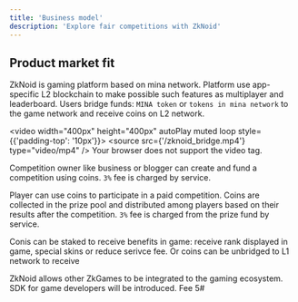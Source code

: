 ```yaml
---
title: 'Business model'
description: 'Explore fair competitions with ZkNoid'
---
```


## Product market fit

ZkNoid is gaming platform based on mina network. 
Platform use app-specific L2 blockchain to make possible such features as multiplayer and leaderboard.
Users bridge funds: `MINA token` or `tokens in mina network` to the game network and receive coins on L2 network.

<video width="400px" height="400px" autoPlay muted loop style={{'padding-top': '10px'}}>
  <source src={'/zknoid_bridge.mp4'} type="video/mp4" />
    Your browser does not support the video tag.
</video>

Competition owner like business or blogger can create and fund a competition using coins. 
`3%` fee is charged by service.

Player can use coins to participate in a paid competition. 
Coins are collected in the prize pool and distributed among players based on their results after the competition.
`3%` fee is charged from the prize fund by service.

Conis can be staked to receive benefits in game: receive rank displayed in game, special skins or reduce serivce fee.
Or coins can be unbridged to L1 network to receive

ZkNoid allows other ZkGames to be integrated to the gaming ecosystem. 
SDK for game developers will be introduced. Fee 5#